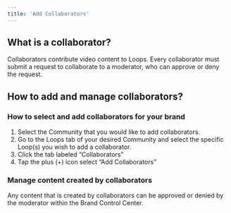 ```yaml
---
title: 'Add Collaborators'
---
```


## What is a collaborator?

Collaborators contribute video content to Loops. Every collaborator must submit a request to collaborate to a moderator, who can approve or deny the request.

## How to add and manage collaborators?

### How to select and add collaborators for your brand
1. Select the Community that you would like to add collaborators. 
2. Go to the Loops tab of your desired Community and select the specific Loop(s) you wish to add a collaborator.
3. Click the tab labeled “Collaborators” 
4. Tap the plus (+) icon select “Add Collaborators” 

### Manage content created by collaborators

Any content that is created by collaborators can be approved or denied by the moderator within the Brand Control Center. 